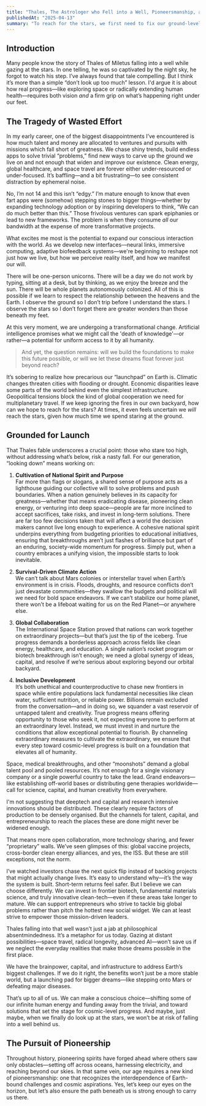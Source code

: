 ```yaml
---
title: "Thales, The Astrologer who Fell into a Well, Pioneersmanship, and Why Earth Matters Before Space"
publishedAt: "2025-04-13"
summary: "To reach for the stars, we first need to fix our ground-level problems—and learn to collaborate on a global scale."
---
```


## Introduction

Many people know the story of Thales of Miletus falling into a well while gazing at the stars. In one telling, he was so captivated by the night sky, he forgot to watch his step. I’ve always found that tale compelling. But I think it’s more than a simple “don’t look up too much” lesson. I'd argue it is about how real progress—like exploring space or radically extending human health—requires both vision _and_ a firm grip on what’s happening right under our feet.

## The Tragedy of Wasted Effort

In my early career, one of the biggest disappointments I’ve encountered is how much talent and money are allocated to ventures and pursuits with missions which fall short of greatness. We chase shiny trends, build endless apps to solve trivial “problems,” find new ways to carve up the ground we live on and not enough that widen and improve our existence. Clean energy, global healthcare, and space travel are forever either under-resourced or under-focused. It’s baffling—and a bit frustrating—to see consistent distraction by ephemeral noise. 

No, I’m not 14 and this isn’t “edgy.” I’m mature enough to know that even fart apps were (somehow) stepping stones to bigger things—whether by expanding technology adoption or by inspiring developers to think, “We can do much better than this.” Those frivolous ventures can spark epiphanies or lead to new frameworks. The problem is when they consume _all_ our bandwidth at the expense of more transformative projects. 

What excites me most is the potential to expand our conscious interaction with the world. As we develop new interfaces—neural links, immersive computing, adaptive biofeedback systems—we're beginning to reshape not just how we live, but how we perceive reality itself, and how we manifest our will.  

There will be one-person unicorns. There will be a day we do not work by typing, sitting at a desk, but by thinking, as we enjoy the breeze and the sun. There will be whole planets autonomously colonized. All of this is possible if we learn to respect the relationship between the heavens and the Earth. I observe the ground so I don’t trip before I understand the stars. I observe the stars so I don’t forget there are greater wonders than those beneath my feet.

At this very moment, we are undergoing a transformational change. Artificial intelligence promises what we might call the 'death of knowledge'—or rather—a potential for uniform access to it by all humanity. 

> And yet, the question remains: will we build the foundations to make this future possible, or will we let these dreams float forever just beyond reach?

It’s sobering to realize how precarious our “launchpad” on Earth is. Climatic changes threaten cities with flooding or drought. Economic disparities leave some parts of the world behind even the simplest infrastructure. Geopolitical tensions block the kind of global cooperation we need for multiplanetary travel. If we keep ignoring the fires in our own backyard, how can we hope to reach for the stars? At times, it even feels uncertain we _will_ reach the stars, given how much time we spend staring at the ground.

## Grounded for Launch

That Thales fable underscores a crucial point: those who stare too high, without addressing what’s below, risk a nasty fall. For our generation, “looking down” means working on:

1. **Cultivation of National Spirit and Purpose**  
   Far more than flags or slogans, a shared sense of purpose acts as a lighthouse guiding our collective will to solve problems and push boundaries. When a nation genuinely believes in its capacity for greatness—whether that means eradicating disease, pioneering clean energy, or venturing into deep space—people are far more inclined to accept sacrifices, take risks, and invest in long-term solutions. There are far too few decisions taken that will affect a world the decision makers cannot live long enough to experience. A cohesive national spirit underpins everything from budgeting priorities to educational initiatives, ensuring that breakthroughs aren’t just flashes of brilliance but part of an enduring, society-wide momentum for progress. Simply put, when a country embraces a unifying vision, the impossible starts to look inevitable.

2. **Survival-Driven Climate Action**  
   We can’t talk about Mars colonies or interstellar travel when Earth’s environment is in crisis. Floods, droughts, and resource conflicts don’t just devastate communities—they swallow the budgets and political will we need for bold space endeavors. If we can’t stabilize our home planet, there won’t be a lifeboat waiting for us on the Red Planet—or anywhere else.

3. **Global Collaboration**  
   The International Space Station proved that nations can work together on extraordinary projects—but that’s just the tip of the iceberg. True progress demands a borderless approach across fields like clean energy, healthcare, and education. A single nation’s rocket program or biotech breakthrough isn’t enough; we need a global synergy of ideas, capital, and resolve if we’re serious about exploring beyond our orbital backyard.

4. **Inclusive Development**  
   It’s both unethical and counterproductive to chase new frontiers in space while entire populations lack fundamental necessities like clean water, sufficient nutrition, or reliable power. Billions remain excluded from the conversation—and in doing so, we squander a vast reservoir of untapped talent and creativity. True progress means offering opportunity to those who seek it, not expecting everyone to perform at an extraordinary level. Instead, we must invest in and nurture the conditions that allow exceptional potential to flourish. By channeling extraordinary measures to cultivate the extraordinary, we ensure that every step toward cosmic-level progress is built on a foundation that elevates all of humanity.

Space, medical breakthroughs, and other “moonshots” demand a global talent pool and pooled resources. It’s not enough for a single visionary company or a single powerful country to take the lead. Grand endeavors—like establishing off-world bases or distributing gene therapies worldwide—call for science, capital, and human creativity from everywhere.

I'm not suggesting that deeptech and capital and research intensive innovations should be distributed. These clearly require factors of production to be densely organised. But the channels for talent, capital, and entrepreneurship to reach the places these are done might never be widened enough. 

That means more open collaboration, more technology sharing, and fewer “proprietary” walls. We’ve seen glimpses of this: global vaccine projects, cross-border clean energy alliances, and yes, the ISS. But these are still exceptions, not the norm.

I’ve watched investors chase the next quick flip instead of backing projects that might actually change lives. It’s easy to understand why—it’s the way the system is built. Short-term returns feel safer. But I believe we can choose differently. We can invest in frontier biotech, fundamental materials science, and truly innovative clean-tech—even if these areas take longer to mature. We can support entrepreneurs who strive to tackle big global problems rather than pitch the hottest new social widget. We can at least strive to empower those mission-driven leaders. 


Thales falling into that well wasn’t just a jab at philosophical absentmindedness. It’s a metaphor for us today. Gazing at distant possibilities—space travel, radical longevity, advanced AI—won’t save us if we neglect the everyday realities that make those dreams possible in the first place.

We have the brainpower, capital, and infrastructure to address Earth’s biggest challenges. If we do it right, the benefits won’t just be a more stable world, but a launching pad for bigger dreams—like stepping onto Mars or defeating major diseases.

That’s up to all of us. We can make a conscious choice—shifting some of our infinite human energy and funding away from the trivial, and toward solutions that set the stage for cosmic-level progress. And maybe, just maybe, when we finally do look up at the stars, we won’t be at risk of falling into a well behind us.

## The Pursuit of Pioneership

Throughout history, pioneering spirits have forged ahead where others saw only obstacles—setting off across oceans, harnessing electricity, and reaching beyond our skies. In that same vein, our age requires a new kind of pioneersmanship: one that recognizes the interdependence of Earth-bound challenges and cosmic aspirations. Yes, let’s keep our eyes on the horizon, but let’s also ensure the path beneath us is strong enough to carry us there.
